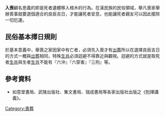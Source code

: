 '''入喪'''顧名思義的即是死者遺體移入棺木的行為。在漢民族的民俗領域，舉凡喪家舉辦喪事就要選個適合的良辰吉日，才能讓死者安息，也能讓死者親友可以因此擺除一切厄運。

==民俗基本擇日規則==
於基本意義中，舉喪之家因家中有亡者，必須先入喪才有[[出葬|出葬]]所以在選擇良辰吉日的方式一概與[[出葬|出葬]]相同，特殊[[生肖|生肖]]必須迴避不得靠近與觀視。迴避的方式就是取死者[[生肖|生肖]]與生者[[生肖|生肖]]不能有『六沖』『六穿害』『三刑』等。

==參考資料==
* 如意堂書局、武陵出版社、集文書局、瑞成書局等各家出版社出版之《剋擇講義》。

[[Category:喪葬|Category:喪葬]]